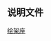 {{Navbox
|title=[[绘架座]]恒星
|bodyclass = hlist
|name=绘架座恒星
|state = {{{state|<noinclude>uncollapsed</noinclude>}}}
|border={{{border|}}}
|group1=[[拜耳命名法|拜耳命名]]
|list1=
* [[金魚增一|α]]
* [[老人增四|β]]
* [[绘架座γ|γ]]
* [[绘架座δ|δ]]
* [[绘架座ζ|ζ]]
* [[绘架座η¹|η<sup>1</sup>]]
* [[绘架座η²|η<sup>2</sup>]]
* [[绘架座θ|θ]]
* [[绘架座ι|ι]]
* [[绘架座κ|κ]]
* [[绘架座λ|λ]]
* [[绘架座μ|μ]]
* [[绘架座ν|ν]]

| group3 = [[變星命名法|变星]]
| list3 =
* [[R Pictoris|R]]
* [[S Pictoris|S]]
* [[RR Pictoris|RR]]
* [[SW Pictoris|SW]]
* [[HD 33331|TU]]
* [[TV Pictoris|TV]]
* [[TW Pictoris|TW]]
* [[TX Pictoris|TX]]
* [[AB Pictoris|AB]]
* [[AE Pictoris|AE]]
* [[AK Pictoris|AK]]

| group4 = [[亮星星表|HR]]
| list4 =
* [[HD 29805|1498]]
* [[HD 33116|1667]]
* [[HD 34347|1727]]
* [[HD 34587|1742]]
* [[HD 35765|1813]]
* [[HD 36553|1856]]
* [[HD 36734|1860]]
* [[HD 37226|1912]]
* [[HD 38458|1984]]
* [[HD 38871|2008]]
* [[HD 39110|2023]]
* [[HD 39312|2032]]
* [[HD 39547|2044]]
* [[HD 39640|2049]]
* [[HD 39937|2072]]
* [[HD 40200|2089]]
* [[HD 40292|2094]]
* [[HD 40665|2114]]
* [[HD 40733|2117]]
* [[HD 41214|2138]]
* [[HD 42540|2196]]
* [[HD 44120|2274]]
* [[HD 45450|2336]]
* [[HD 45461|2337]]
* [[HD 45557|2345]]
* [[HD 45701|2354]]
* [[HD 45796|2360]]
* [[HD 45984|2369]]
* [[HD 46355|2389]]
* [[HD 50571|2562]]

| group5 = [[HD星表|HD]]
| list5 =
* [[HD 37781|37781]]
* [[HD 40307|40307]]
* [[HD 41004|41004]]
* [[HD 41248|41248]]

| group6 = [[Gliese catalogue|Gliese]]
| list6 =

| group7 = 其他
| list7 =
* [[卡普坦星]]
* [[2MASS J05332802-4257205]]
* [[PSR J0437-4715]]
* [[WISE 0647-6232]]

|below=
*[[绘架座恒星列表]]
}}<noinclude>
==说明文件==
{{Universe navboxes}}
[[分类:按星座分类的恒星模板|绘架座]]
</noinclude>